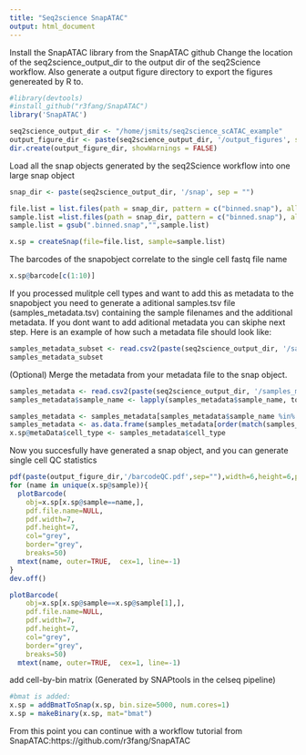 ```yaml
---
title: "Seq2science SnapATAC"
output: html_document
---
```


Install the SnapATAC library from the SnapATAC github
Change the location of the seq2science_output_dir to the output dir of the seq2Science workflow.
Also generate a output figure directory to export the figures genereated by R to.
```r
#library(devtools)
#install_github("r3fang/SnapATAC")
library('SnapATAC')

seq2science_output_dir <- "/home/jsmits/seq2science_scATAC_example"
output_figure_dir <- paste(seq2science_output_dir, '/output_figures', sep ="")
dir.create(output_figure_dir, showWarnings = FALSE)
```

Load all the snap objects generated by the seq2Science workflow into one large snap object
```r
snap_dir <- paste(seq2science_output_dir, '/snap', sep = "")

file.list = list.files(path = snap_dir, pattern = c("binned.snap"), all.files = FALSE,full.names = TRUE, include.dirs = TRUE, no.. = FALSE)
sample.list =list.files(path = snap_dir, pattern = c("binned.snap"), all.files = FALSE,full.names = FALSE, include.dirs = FALSE, no.. = FALSE)
sample.list = gsub(".binned.snap","",sample.list)

x.sp = createSnap(file=file.list, sample=sample.list)
```
The barcodes of the snapobject correlate to the single cell fastq file name
```r
x.sp@barcode[c(1:10)]
```

If you processed mulitple cell types and want to add this as metadata to the snapobject you need to generate a
aditional samples.tsv file (samples_metadata.tsv) containing the sample filenames and the additional metadata. If you dont want to add aditional metadata you can skiphe next step.
Here is an example of how such a metadata file should look like:
```r
samples_metadata_subset <- read.csv2(paste(seq2science_output_dir, '/samples_metadata_subset.tsv', sep = ""), sep = '\t')
samples_metadata_subset
```
(Optional) Merge the metadata from your metadata file to the snap object.
```r
samples_metadata <- read.csv2(paste(seq2science_output_dir, '/samples_metadata.tsv', sep = ""), sep = '\t')
samples_metadata$sample_name <- lapply(samples_metadata$sample_name, toupper)

samples_metadata <- samples_metadata[samples_metadata$sample_name %in% x.sp@barcode,]
samples_metadata <- as.data.frame(samples_metadata[order(match(samples_metadata$sample_name,x.sp@barcode)),])
x.sp@metaData$cell_type <- samples_metadata$cell_type
```

Now you succesfully have generated a snap object, and you can generate single cell QC statistics
```r
pdf(paste(output_figure_dir,'/barcodeQC.pdf',sep=""),width=6,height=6,paper='special') 
for (name in unique(x.sp@sample)){
  plotBarcode(
	obj=x.sp[x.sp@sample==name,], 
	pdf.file.name=NULL, 
	pdf.width=7, 
	pdf.height=7, 
	col="grey",
	border="grey",
	breaks=50)
  mtext(name, outer=TRUE,  cex=1, line=-1)
}
dev.off()

plotBarcode(
	obj=x.sp[x.sp@sample==x.sp@sample[1],], 
	pdf.file.name=NULL, 
	pdf.width=7, 
	pdf.height=7, 
	col="grey",
	border="grey",
	breaks=50)
  mtext(name, outer=TRUE,  cex=1, line=-1)
```

add cell-by-bin matrix (Generated by SNAPtools in the celseq pipeline)
```r
#bmat is added:
x.sp = addBmatToSnap(x.sp, bin.size=5000, num.cores=1)
x.sp = makeBinary(x.sp, mat="bmat")
```

From this point you can continue with a workflow tutorial from SnapATAC:https://github.com/r3fang/SnapATAC


